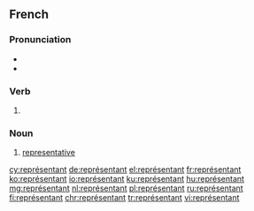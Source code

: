 ==French==

===Pronunciation===
* {{audio|Fr-représentant.ogg|audio}}
* {{IPA|/ʁə.pʁe.zɑ̃.tɑ̃/|lang=fr}}

===Verb===
{{head|fr|present participle}}

# {{present participle of|représenter|lang=fr}}

===Noun===
{{fr-noun|m|f=représentante|sort=representant}}

# [[representative]]

[[cy:représentant]]
[[de:représentant]]
[[el:représentant]]
[[fr:représentant]]
[[ko:représentant]]
[[io:représentant]]
[[ku:représentant]]
[[hu:représentant]]
[[mg:représentant]]
[[nl:représentant]]
[[pl:représentant]]
[[ru:représentant]]
[[fi:représentant]]
[[chr:représentant]]
[[tr:représentant]]
[[vi:représentant]]